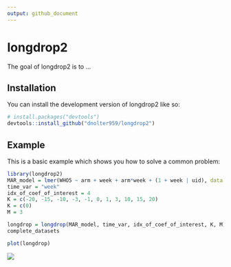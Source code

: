 ```yaml
---
output: github_document
---
```


# longdrop2

<!-- badges: start -->
<!-- badges: end -->

The goal of longdrop2 is to ...

## Installation

You can install the development version of longdrop2 like so:

``` r
# install.packages("devtools")
devtools::install_github("dnolter959/longdrop2")
```

## Example

This is a basic example which shows you how to solve a common problem:

```r
library(longdrop2)
MAR_model = lmer(WHO5 ~ arm + week + arm*week + (1 + week | uid), data = data)
time_var = "week"
idx_of_coef_of_interest = 4
K = c(-20, -15, -10, -3, -1, 0, 1, 3, 10, 15, 20)
K = c(0)
M = 3

longdrop = longdrop(MAR_model, time_var, idx_of_coef_of_interest, K, M)
complete_datasets
```


```r
plot(longdrop)
```

![](man/figures/effect-by-k.png)
